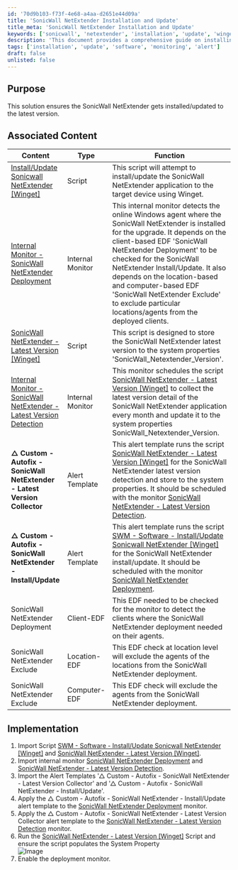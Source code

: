 ```yaml
---
id: '70d9b103-f73f-4e68-a4aa-d2651e44d09a'
title: 'SonicWall NetExtender Installation and Update'
title_meta: 'SonicWall NetExtender Installation and Update'
keywords: ['sonicwall', 'netextender', 'installation', 'update', 'winget']
description: 'This document provides a comprehensive guide on installing and updating the SonicWall NetExtender application using Winget. It includes associated scripts, internal monitors, and alert templates necessary for effective deployment and version detection of SonicWall NetExtender.'
tags: ['installation', 'update', 'software', 'monitoring', 'alert']
draft: false
unlisted: false
---
```

## Purpose

This solution ensures the SonicWall NetExtender gets installed/updated to the latest version.

## Associated Content

| Content                                                                                      | Type            | Function                                                                                                                                                                                                                                                                                                                                                       |
|----------------------------------------------------------------------------------------------|-----------------|----------------------------------------------------------------------------------------------------------------------------------------------------------------------------------------------------------------------------------------------------------------------------------------------------------------------------------------------------------------|
| [Install/Update Sonicwall NetExtender [Winget]](https://proval.itglue.com/DOC-5078775-8058617) | Script          | This script will attempt to install/update the SonicWall NetExtender application to the target device using Winget.                                                                                                                                                                                                                                        |
| [Internal Monitor - SonicWall NetExtender Deployment](https://proval.itglue.com/DOC-5078775-13399330) | Internal Monitor | This internal monitor detects the online Windows agent where the SonicWall NetExtender is installed for the upgrade. It depends on the client-based EDF 'SonicWall NetExtender Deployment' to be checked for the SonicWall NetExtender Install/Update. It also depends on the location-based and computer-based EDF 'SonicWall NetExtender Exclude' to exclude particular locations/agents from the deployed clients. |
| [SonicWall NetExtender - Latest Version [Winget]](https://proval.itglue.com/DOC-5078775-13816835) | Script          | This script is designed to store the SonicWall NetExtender latest version to the system properties 'SonicWall_Netextender_Version'.                                                                                                                                                                                                                         |
| [Internal Monitor - SonicWall NetExtender - Latest Version Detection](https://proval.itglue.com/DOC-5078775-13813876) | Internal Monitor | This monitor schedules the script [SonicWall NetExtender - Latest Version [Winget]](https://proval.itglue.com/DOC-5078775-13816835) to collect the latest version detail of the SonicWall NetExtender application every month and update it to the system properties SonicWall_Netextender_Version.                                                                         |
| **△ Custom - Autofix - SonicWall NetExtender - Latest Version Collector**                   | Alert Template   | This alert template runs the script [SonicWall NetExtender - Latest Version [Winget]](https://proval.itglue.com/DOC-5078775-13816835) for the SonicWall NetExtender latest version detection and store to the system properties. It should be scheduled with the monitor [SonicWall NetExtender - Latest Version Detection](https://proval.itglue.com/DOC-5078775-13813876).                     |
| **△ Custom - Autofix - SonicWall NetExtender - Install/Update**                           | Alert Template   | This alert template runs the script [SWM - Software - Install/Update Sonicwall NetExtender [Winget]](https://proval.itglue.com/DOC-5078775-8058617) for the SonicWall NetExtender install/update. It should be scheduled with the monitor [SonicWall NetExtender Deployment](https://proval.itglue.com/DOC-5532599-13399427).                                            |
| SonicWall NetExtender Deployment                                                              | Client-EDF      | This EDF needed to be checked for the monitor to detect the clients where the SonicWall NetExtender deployment needed on their agents.                                                                                                                                                                                                                       |
| SonicWall NetExtender Exclude                                                                 | Location-EDF    | This EDF check at location level will exclude the agents of the locations from the SonicWall NetExtender deployment.                                                                                                                                                                                                                                        |
| SonicWall NetExtender Exclude                                                                 | Computer-EDF    | This EDF check will exclude the agents from the SonicWall NetExtender deployment.                                                                                                                                                                                                                                                                              |

## Implementation

1. Import Script [SWM - Software - Install/Update Sonicwall NetExtender [Winget]](https://proval.itglue.com/DOC-5078775-8058617) and [SonicWall NetExtender - Latest Version [Winget]](https://proval.itglue.com/DOC-5078775-13816835).
2. Import internal monitor [SonicWall NetExtender Deployment](https://proval.itglue.com/DOC-5532599-13399427) and [SonicWall NetExtender - Latest Version Detection](https://proval.itglue.com/DOC-5078775-13813876).
3. Import the Alert Templates '△ Custom - Autofix - SonicWall NetExtender - Latest Version Collector' and '△ Custom - Autofix - SonicWall NetExtender - Install/Update'.
4. Apply the △ Custom - Autofix - SonicWall NetExtender - Install/Update alert template to the [SonicWall NetExtender Deployment](https://proval.itglue.com/DOC-5532599-13399427) monitor.
5. Apply the △ Custom - Autofix - SonicWall NetExtender - Latest Version Collector alert template to the [SonicWall NetExtender - Latest Version Detection](https://proval.itglue.com/DOC-5078775-13813876) monitor.
6. Run the [SonicWall NetExtender - Latest Version [Winget]](https://proval.itglue.com/DOC-5078775-13816835) Script and ensure the script populates the System Property  
   ![Image](../../static/img/SonicWall-NetExtender---InstallUpdate/image_1.png)
7. Enable the deployment monitor.












